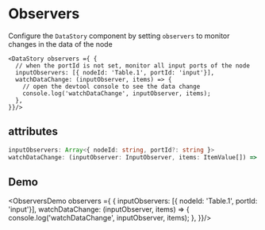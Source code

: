 # Observers

Configure the `DataStory` component by setting `observers` to monitor changes in the data of the node

```tsx
<DataStory observers ={ {
  // when the portId is not set, monitor all input ports of the node
  inputObservers: [{ nodeId: 'Table.1', portId: 'input'}],
  watchDataChange: (inputObserver, items) => {
    // open the devtool console to see the data change
    console.log('watchDataChange', inputObserver, items);
  },
}}/>
```

## attributes

```ts
inputObservers: Array<{ nodeId: string, portId?: string }>
watchDataChange: (inputObserver: InputObserver, items: ItemValue[]) => void
```

## Demo


<ObserversDemo observers ={ {
  inputObservers: [{ nodeId: 'Table.1', portId: 'input'}],
  watchDataChange: (inputObserver, items) => {
    console.log('watchDataChange', inputObserver, items);
  },
}}/>
